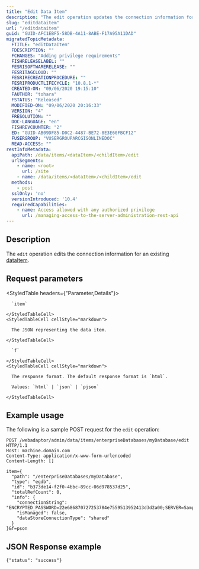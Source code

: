 ```yaml
---
title: "Edit Data Item"
description: "The edit operation updates the connection information for a data item."
slug: "editdataitem"
url: "/editdataitem"
guid: "GUID-AFC1EBF5-58DB-4A11-8ABE-F17A95A11DAD"
migratedTopicMetadata:
  FTITLE: "editDataItem"
  FDESCRIPTION: ""
  FCHANGES: "Adding privilege requirements"
  FISHRELEASELABEL: ""
  FESRISOFTWARERELEASE: ""
  FESRITAGCLOUD: ""
  FESRIRECREATIONPROCEDURE: ""
  FESRIPRODUCTLIFECYCLE: "10.8.1-*"
  CREATED-ON: "09/06/2020 19:15:10"
  FAUTHOR: "tohara"
  FSTATUS: "Released"
  MODIFIED-ON: "09/06/2020 20:16:33"
  VERSION: "4"
  FRESOLUTION: ""
  DOC-LANGUAGE: "en"
  FISHREVCOUNTER: "2"
  ED: "GUID-AB09DF85-D0C2-4487-BE72-8E3E60FBCF12"
  FUSERGROUP: "VUSERGROUPARCGISONLINEDOC"
  READ-ACCESS: ""
restInfoMetadata:
  apiPath: /data/items/<dataItem>/<childItem>/edit
  urlSegments:
    - name: <root>
      url: /site
    - name: /data/items/<dataItem>/<childItem>/edit
  methods:
    - post
  sslOnly: 'no'
  versionIntroduced: '10.4'
  requiredCapabilities:
    - name: Access allowed with any authorized privilege
      url: /managing-access-to-the-server-administration-rest-api
---
```


## Description

The `edit` operation edits the connection information for an existing [dataItem](/dataitem).


##  Request parameters

<StyledTable headers={"Parameter,Details"}>
  <StyledTableRow>
    <StyledTableCell cellStyle="markdown">

      `item` 

    </StyledTableCell>
    <StyledTableCell cellStyle="markdown">

      The JSON representing the data item.

    </StyledTableCell>
  </StyledTableRow>
  <StyledTableRow>
    <StyledTableCell cellStyle="markdown">

      `f` 

    </StyledTableCell>
    <StyledTableCell cellStyle="markdown">

      The response format. The default response format is `html`. 

      Values: `html` | `json` | `pjson`

    </StyledTableCell>
  </StyledTableRow>
</StyledTable>


## Example usage

The following is a sample POST request for the `edit` operation:

```other
POST /webadaptor/admin/data/items/enterpriseDatabases/myDatabase/edit HTTP/1.1
Host: machine.domain.com
Content-Type: application/x-www-form-urlencoded
Content-Length: []

item={
  "path": "/enterpriseDatabases/myDatabase",
  "type": "egdb",
  "id": "b373de14-f2f0-4bbc-89cc-06d978537d25",
  "totalRefCount": 0,
  "info": {
    "connectionString": "ENCRYPTED_PASSWORD=22e686870727253784e7559513952413d3d2a00;SERVER=SampleDb;INSTANCE=sde:sqlserver:SampleDb;DBCLIENT=sqlserver;DB_CONNECTION_PROPERTIES=SampleDb;DATABASE=gisdata;USER=map;AUTHENTICATION_MODE=DBMS",
    "isManaged": false,
    "dataStoreConnectionType": "shared"
  }
}&f=pson
```

## JSON Response example

```other
{"status": "success"}
```